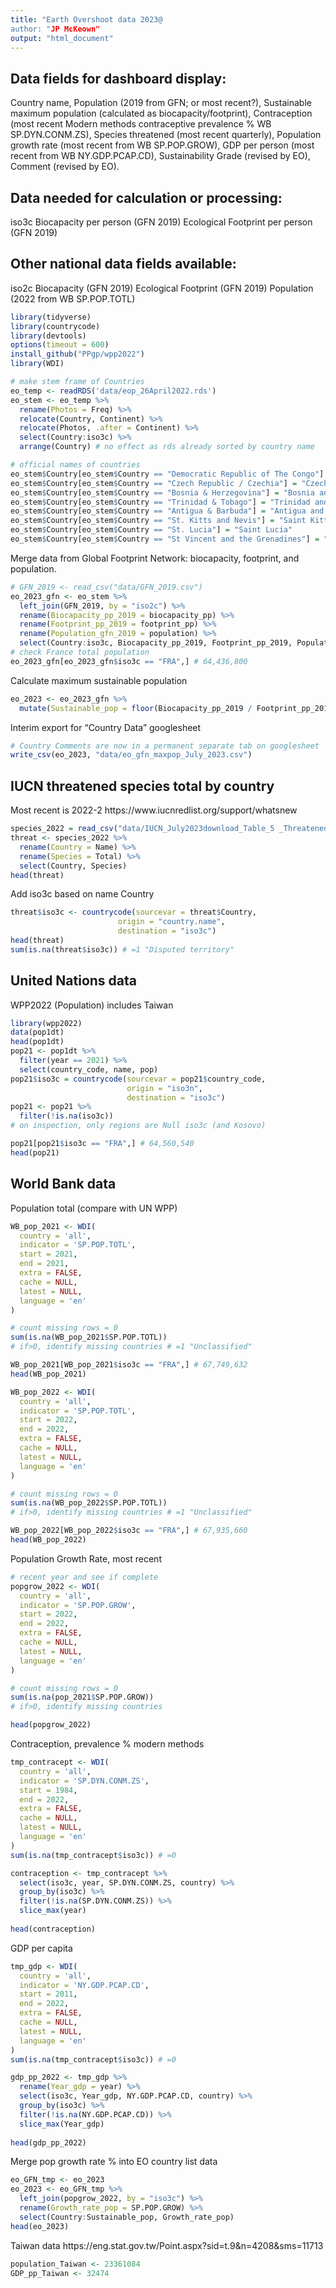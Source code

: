```yaml
---
title: "Earth Overshoot data 2023@
author: "JP McKeown"
output: "html_document"
---
```


## Data fields for dashboard display: 
Country name,
Population (2019 from GFN; or most recent?),
Sustainable maximum population (calculated as biocapacity/footprint),
Contraception (most recent Modern methods contraceptive prevalence % WB SP.DYN.CONM.ZS),
Species threatened (most recent quarterly),
Population growth rate (most recent from WB SP.POP.GROW),
GDP per person (most recent from WB NY.GDP.PCAP.CD),
Sustainability Grade (revised by EO),
Comment (revised by EO).

## Data needed for calculation or processing:
iso3c
Biocapacity per person (GFN 2019)
Ecological Footprint per person (GFN 2019)

## Other national data fields available:
iso2c
Biocapacity (GFN 2019)
Ecological Footprint (GFN 2019)
Population (2022 from WB SP.POP.TOTL)

```r
library(tidyverse)
library(countrycode)
library(devtools)
options(timeout = 600)
install_github("PPgp/wpp2022")
library(WDI)
```

```r
# make stem frame of Countries
eo_temp <- readRDS('data/eop_26April2022.rds')
eo_stem <- eo_temp %>%
  rename(Photos = Freq) %>% 
  relocate(Country, Continent) %>%
  relocate(Photos, .after = Continent) %>% 
  select(Country:iso3c) %>% 
  arrange(Country) # no effect as rds already sorted by country name

# official names of countries
eo_stem$Country[eo_stem$Country == "Democratic Republic of The Congo"] = "Democratic Republic of the Congo"
eo_stem$Country[eo_stem$Country == "Czech Republic / Czechia"] = "Czech Republic"
eo_stem$Country[eo_stem$Country == "Bosnia & Herzegovina"] = "Bosnia and Herzegovina"
eo_stem$Country[eo_stem$Country == "Trinidad & Tobago"] = "Trinidad and Tobago"
eo_stem$Country[eo_stem$Country == "Antigua & Barbuda"] = "Antigua and Barbuda"
eo_stem$Country[eo_stem$Country == "St. Kitts and Nevis"] = "Saint Kitts and Nevis"
eo_stem$Country[eo_stem$Country == "St. Lucia"] = "Saint Lucia"
eo_stem$Country[eo_stem$Country == "St Vincent and the Grenadines"] = "Saint Vincent and the Grenadines"
```

Merge data from Global Footprint Network: biocapacity, footprint, and population.
```r
# GFN_2019 <- read_csv("data/GFN_2019.csv")
eo_2023_gfn <- eo_stem %>% 
  left_join(GFN_2019, by = "iso2c") %>% 
  rename(Biocapacity_pp_2019 = biocapacity_pp) %>% 
  rename(Footprint_pp_2019 = footprint_pp) %>%
  rename(Population_gfn_2019 = population) %>% 
  select(Country:iso3c, Biocapacity_pp_2019, Footprint_pp_2019, Population_gfn_2019)
# check France total population
eo_2023_gfn[eo_2023_gfn$iso3c == "FRA",] # 64,436,800
```

Calculate maximum sustainable population
```r
eo_2023 <- eo_2023_gfn %>% 
  mutate(Sustainable_pop = floor(Biocapacity_pp_2019 / Footprint_pp_2019 * Population_gfn_2019))

```

Interim export for "Country Data" googlesheet
```r
# Country Comments are now in a permanent separate tab on googlesheet
write_csv(eo_2023, "data/eo_gfn_maxpop_July_2023.csv")
```

## IUCN threatened species total by country
Most recent is 2022-2 https://www.iucnredlist.org/support/whatsnew
```r
species_2022 = read_csv("data/IUCN_July2023download_Table_5 _Threatened_species_by_country.csv")
threat <- species_2022 %>%
  rename(Country = Name) %>% 
  rename(Species = Total) %>% 
  select(Country, Species)
head(threat)
```

Add iso3c based on name Country
```r
threat$iso3c <- countrycode(sourcevar = threat$Country, 
                        origin = "country.name",
                        destination = "iso3c")
head(threat)
sum(is.na(threat$iso3c)) # =1 "Disputed territory"
```

## United Nations data
WPP2022 (Population) includes Taiwan
```r
library(wpp2022)
data(pop1dt)
head(pop1dt)
pop21 <- pop1dt %>% 
  filter(year == 2021) %>%
  select(country_code, name, pop)
pop21$iso3c = countrycode(sourcevar = pop21$country_code,
                          origin = "iso3n",
                          destination = "iso3c")
pop21 <- pop21 %>% 
  filter(!is.na(iso3c))
# on inspection, only regions are Null iso3c (and Kosovo)

pop21[pop21$iso3c == "FRA",] # 64,560,540
head(pop21)
```

## World Bank data

Population total (compare with UN WPP)
```r
WB_pop_2021 <- WDI(
  country = 'all',
  indicator = 'SP.POP.TOTL',
  start = 2021,
  end = 2021,
  extra = FALSE,
  cache = NULL,
  latest = NULL,
  language = 'en'
)

# count missing rows = 0
sum(is.na(WB_pop_2021$SP.POP.TOTL))
# if>0, identify missing countries # =1 "Unclassified"

WB_pop_2021[WB_pop_2021$iso3c == "FRA",] # 67,749,632
head(WB_pop_2021)
```

```r
WB_pop_2022 <- WDI(
  country = 'all',
  indicator = 'SP.POP.TOTL',
  start = 2022,
  end = 2022,
  extra = FALSE,
  cache = NULL,
  latest = NULL,
  language = 'en'
)

# count missing rows = 0
sum(is.na(WB_pop_2022$SP.POP.TOTL))
# if>0, identify missing countries # =1 "Unclassified"

WB_pop_2022[WB_pop_2022$iso3c == "FRA",] # 67,935,660
head(WB_pop_2022)
```

Population Growth Rate, most recent
```r
# recent year and see if complete
popgrow_2022 <- WDI(
  country = 'all',
  indicator = 'SP.POP.GROW',
  start = 2022,
  end = 2022,
  extra = FALSE,
  cache = NULL,
  latest = NULL,
  language = 'en'
)

# count missing rows = 0
sum(is.na(pop_2021$SP.POP.GROW))
# if>0, identify missing countries

head(popgrow_2022)
```

Contraception, prevalence % modern methods
```r
tmp_contracept <- WDI(
  country = 'all',
  indicator = 'SP.DYN.CONM.ZS',
  start = 1984,
  end = 2022,
  extra = FALSE,
  cache = NULL,
  latest = NULL,
  language = 'en'
)
sum(is.na(tmp_contracept$iso3c)) # =0

contraception <- tmp_contracept %>%
  select(iso3c, year, SP.DYN.CONM.ZS, country) %>% 
  group_by(iso3c) %>% 
  filter(!is.na(SP.DYN.CONM.ZS)) %>% 
  slice_max(year)
  
head(contraception)
```

GDP per capita
```r
tmp_gdp <- WDI(
  country = 'all',
  indicator = 'NY.GDP.PCAP.CD',
  start = 2011,
  end = 2022,
  extra = FALSE,
  cache = NULL,
  latest = NULL,
  language = 'en'
)
sum(is.na(tmp_contracept$iso3c)) # =0

gdp_pp_2022 <- tmp_gdp %>%
  rename(Year_gdp = year) %>% 
  select(iso3c, Year_gdp, NY.GDP.PCAP.CD, country) %>% 
  group_by(iso3c) %>% 
  filter(!is.na(NY.GDP.PCAP.CD)) %>% 
  slice_max(Year_gdp)
  
head(gdp_pp_2022)
```

Merge pop growth rate % into EO country list data
```r
eo_GFN_tmp <- eo_2023
eo_2023 <- eo_GFN_tmp %>% 
  left_join(popgrow_2022, by = "iso3c") %>% 
  rename(Growth_rate_pop = SP.POP.GROW) %>% 
  select(Country:Sustainable_pop, Growth_rate_pop)
head(eo_2023)
```



Taiwan data
https://eng.stat.gov.tw/Point.aspx?sid=t.9&n=4208&sms=11713
```r
population_Taiwan <- 23361084
GDP_pp_Taiwan <- 32474

```

